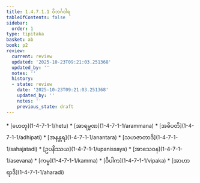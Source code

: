 ```yaml
---
title: 1.4.7.1.1 ဝိဘင်္ဂဝါရ
tableOfContents: false
sidebar:
  order: 1
type: tipitaka
basket: ab
book: p2
review:
  current: review
  updated: '2025-10-23T09:21:03.251368'
  updated_by: ''
  notes: ''
  history:
  - state: review
    date: '2025-10-23T09:21:03.251368'
    updated_by: ''
    notes: ''
    previous_state: draft
---
```



<ReviewStatus review={frontmatter.review} showDetails={true} />

<HypothesisAnnotation frontmatter={frontmatter} />

<DynamicBreadcrumb />



<TableOfContents book="p2" section="1.4.7.1.1">
* [ဟေတု](1-4-7-1-1/hetu)
* [အာရမ္မဏ](1-4-7-1-1/arammana)
* [အဓိပတိ](1-4-7-1-1/adhipati)
* [အနန္တရ](1-4-7-1-1/anantara)
* [သဟဇာတာဒိ](1-4-7-1-1/sahajatadi)
* [ဥပနိဿယ](1-4-7-1-1/upanissaya)
* [အာသေဝန](1-4-7-1-1/asevana)
* [ကမ္မ](1-4-7-1-1/kamma)
* [ဝိပါက](1-4-7-1-1/vipaka)
* [အာဟာရာဒိ](1-4-7-1-1/aharadi)
</TableOfContents>